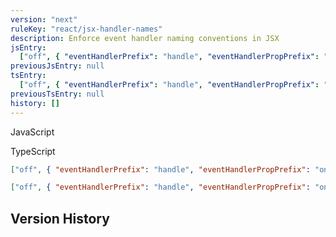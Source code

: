 ```yaml
---
version: "next"
ruleKey: "react/jsx-handler-names"
description: Enforce event handler naming conventions in JSX
jsEntry:
  ["off", { "eventHandlerPrefix": "handle", "eventHandlerPropPrefix": "on" }]
previousJsEntry: null
tsEntry:
  ["off", { "eventHandlerPrefix": "handle", "eventHandlerPropPrefix": "on" }]
previousTsEntry: null
history: []
---
```


<Tabs defaultValue="js">

<TabsList>
  <TabsTrigger value="js">
    <div className="flex gap-2 items-center">
      <RuleLevelIcon level="off" />
      <p>JavaScript</p>
    </div>
  </TabsTrigger>
  <TabsTrigger value="ts">
    <div className="flex gap-2 items-center">
      <RuleLevelIcon ts level="off" />
      <p>TypeScript</p>
    </div>
  </TabsTrigger>
</TabsList>

<TabsContent value="js">

```json
["off", { "eventHandlerPrefix": "handle", "eventHandlerPropPrefix": "on" }]
```

</TabsContent>

<TabsContent value="ts">

```json
["off", { "eventHandlerPrefix": "handle", "eventHandlerPropPrefix": "on" }]
```

</TabsContent>

</Tabs>

## Version History

<RuleHistory ruleKey="react/jsx-handler-names" />
